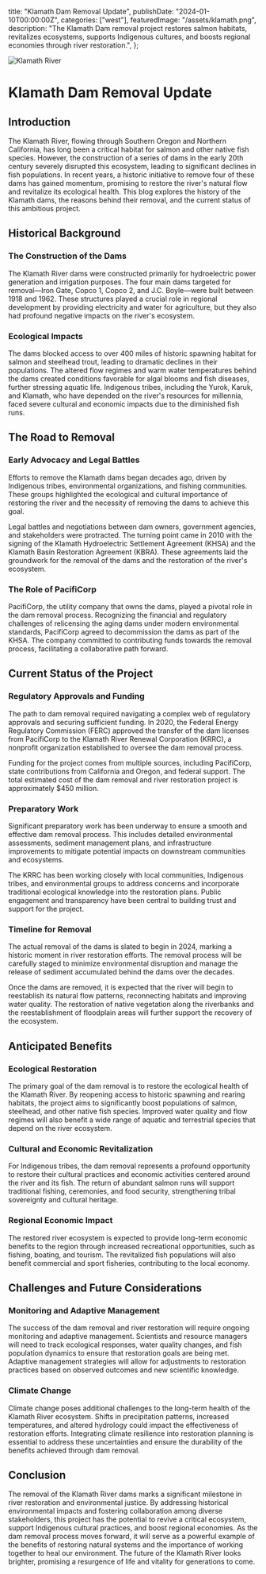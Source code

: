   title: "Klamath Dam Removal Update",
  publishDate: "2024-01-10T00:00:00Z",
  categories: ["west"],
  featuredImage: "/assets/klamath.png",
  description:
    "The Klamath Dam removal project restores salmon habitats, revitalizes ecosystems, supports Indigenous cultures, and boosts regional economies through river restoration.",
};

![Klamath River](/assets/klamath.png)

# Klamath Dam Removal Update

## Introduction

The Klamath River, flowing through Southern Oregon and Northern California, has long been a critical habitat for salmon and other native fish species. However, the construction of a series of dams in the early 20th century severely disrupted this ecosystem, leading to significant declines in fish populations. In recent years, a historic initiative to remove four of these dams has gained momentum, promising to restore the river's natural flow and revitalize its ecological health. This blog explores the history of the Klamath dams, the reasons behind their removal, and the current status of this ambitious project.

## Historical Background

### The Construction of the Dams

The Klamath River dams were constructed primarily for hydroelectric power generation and irrigation purposes. The four main dams targeted for removal—Iron Gate, Copco 1, Copco 2, and J.C. Boyle—were built between 1918 and 1962. These structures played a crucial role in regional development by providing electricity and water for agriculture, but they also had profound negative impacts on the river's ecosystem.

### Ecological Impacts

The dams blocked access to over 400 miles of historic spawning habitat for salmon and steelhead trout, leading to dramatic declines in their populations. The altered flow regimes and warm water temperatures behind the dams created conditions favorable for algal blooms and fish diseases, further stressing aquatic life. Indigenous tribes, including the Yurok, Karuk, and Klamath, who have depended on the river's resources for millennia, faced severe cultural and economic impacts due to the diminished fish runs.

## The Road to Removal

### Early Advocacy and Legal Battles

Efforts to remove the Klamath dams began decades ago, driven by Indigenous tribes, environmental organizations, and fishing communities. These groups highlighted the ecological and cultural importance of restoring the river and the necessity of removing the dams to achieve this goal.

Legal battles and negotiations between dam owners, government agencies, and stakeholders were protracted. The turning point came in 2010 with the signing of the Klamath Hydroelectric Settlement Agreement (KHSA) and the Klamath Basin Restoration Agreement (KBRA). These agreements laid the groundwork for the removal of the dams and the restoration of the river's ecosystem.

### The Role of PacifiCorp

PacifiCorp, the utility company that owns the dams, played a pivotal role in the dam removal process. Recognizing the financial and regulatory challenges of relicensing the aging dams under modern environmental standards, PacifiCorp agreed to decommission the dams as part of the KHSA. The company committed to contributing funds towards the removal process, facilitating a collaborative path forward.

## Current Status of the Project

### Regulatory Approvals and Funding

The path to dam removal required navigating a complex web of regulatory approvals and securing sufficient funding. In 2020, the Federal Energy Regulatory Commission (FERC) approved the transfer of the dam licenses from PacifiCorp to the Klamath River Renewal Corporation (KRRC), a nonprofit organization established to oversee the dam removal process.

Funding for the project comes from multiple sources, including PacifiCorp, state contributions from California and Oregon, and federal support. The total estimated cost of the dam removal and river restoration project is approximately $450 million.

### Preparatory Work

Significant preparatory work has been underway to ensure a smooth and effective dam removal process. This includes detailed environmental assessments, sediment management plans, and infrastructure improvements to mitigate potential impacts on downstream communities and ecosystems.

The KRRC has been working closely with local communities, Indigenous tribes, and environmental groups to address concerns and incorporate traditional ecological knowledge into the restoration plans. Public engagement and transparency have been central to building trust and support for the project.

### Timeline for Removal

The actual removal of the dams is slated to begin in 2024, marking a historic moment in river restoration efforts. The removal process will be carefully staged to minimize environmental disruption and manage the release of sediment accumulated behind the dams over the decades.

Once the dams are removed, it is expected that the river will begin to reestablish its natural flow patterns, reconnecting habitats and improving water quality. The restoration of native vegetation along the riverbanks and the reestablishment of floodplain areas will further support the recovery of the ecosystem.

## Anticipated Benefits

### Ecological Restoration

The primary goal of the dam removal is to restore the ecological health of the Klamath River. By reopening access to historic spawning and rearing habitats, the project aims to significantly boost populations of salmon, steelhead, and other native fish species. Improved water quality and flow regimes will also benefit a wide range of aquatic and terrestrial species that depend on the river ecosystem.

### Cultural and Economic Revitalization

For Indigenous tribes, the dam removal represents a profound opportunity to restore their cultural practices and economic activities centered around the river and its fish. The return of abundant salmon runs will support traditional fishing, ceremonies, and food security, strengthening tribal sovereignty and cultural heritage.

### Regional Economic Impact

The restored river ecosystem is expected to provide long-term economic benefits to the region through increased recreational opportunities, such as fishing, boating, and tourism. The revitalized fish populations will also benefit commercial and sport fisheries, contributing to the local economy.

## Challenges and Future Considerations

### Monitoring and Adaptive Management

The success of the dam removal and river restoration will require ongoing monitoring and adaptive management. Scientists and resource managers will need to track ecological responses, water quality changes, and fish population dynamics to ensure that restoration goals are being met. Adaptive management strategies will allow for adjustments to restoration practices based on observed outcomes and new scientific knowledge.

### Climate Change

Climate change poses additional challenges to the long-term health of the Klamath River ecosystem. Shifts in precipitation patterns, increased temperatures, and altered hydrology could impact the effectiveness of restoration efforts. Integrating climate resilience into restoration planning is essential to address these uncertainties and ensure the durability of the benefits achieved through dam removal.

## Conclusion

The removal of the Klamath River dams marks a significant milestone in river restoration and environmental justice. By addressing historical environmental impacts and fostering collaboration among diverse stakeholders, this project has the potential to revive a critical ecosystem, support Indigenous cultural practices, and boost regional economies. As the dam removal process moves forward, it will serve as a powerful example of the benefits of restoring natural systems and the importance of working together to heal our environment. The future of the Klamath River looks brighter, promising a resurgence of life and vitality for generations to come.
